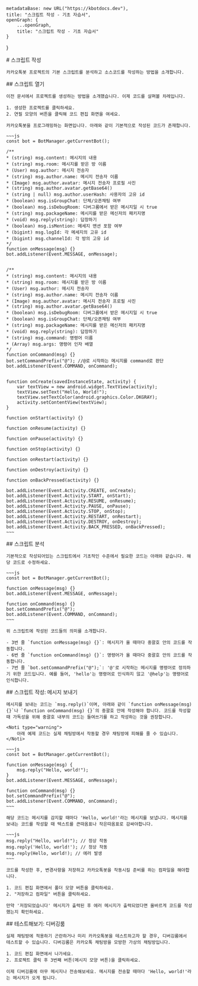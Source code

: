 
    metadataBase: new URL("https://kbotdocs.dev"),
    title: "스크립트 작성 - 기초 자습서",
    openGraph: {
        ...openGraph,
        title: "스크립트 작성 - 기초 자습서"
    }
}

<Section>
    # 스크립트 작성

    카카오톡봇 프로젝트의 기본 스크립트를 분석하고 소스코드를 작성하는 방법을 소개합니다.
</Section>
<Section>
    ## 스크립트 열기

    이전 문서에서 프로젝트를 생성하는 방법을 소개했습니다. 이제 코드를 살펴볼 차레입니다.

    1. 생성한 프로젝트를 클릭하세요.
    2. 연필 모양의 버튼을 클릭해 코드 편집 화면을 여세요.

    카카오톡봇을 프로그래밍하는 화면입니다. 아래와 같이 기본적으로 작성된 코드가 존재합니다.

    ~~~js
    const bot = BotManager.getCurrentBot();

    /**
    * (string) msg.content: 메시지의 내용
    * (string) msg.room: 메시지를 받은 방 이름
    * (User) msg.author: 메시지 전송자
    * (string) msg.author.name: 메시지 전송자 이름
    * (Image) msg.author.avatar: 메시지 전송자 프로필 사진
    * (string) msg.author.avatar.getBase64()
    * (string | null) msg.author.userHash: 사용자의 고유 id
    * (boolean) msg.isGroupChat: 단체/오픈채팅 여부
    * (boolean) msg.isDebugRoom: 디버그룸에서 받은 메시지일 시 true
    * (string) msg.packageName: 메시지를 받은 메신저의 패키지명
    * (void) msg.reply(string): 답장하기
    * (boolean) msg.isMention: 메세지 맨션 포함 여부
    * (bigint) msg.logId: 각 메세지의 고유 id
    * (bigint) msg.channelId: 각 방의 고유 id
    */
    function onMessage(msg) {}
    bot.addListener(Event.MESSAGE, onMessage);


    /**
    * (string) msg.content: 메시지의 내용
    * (string) msg.room: 메시지를 받은 방 이름
    * (User) msg.author: 메시지 전송자
    * (string) msg.author.name: 메시지 전송자 이름
    * (Image) msg.author.avatar: 메시지 전송자 프로필 사진
    * (string) msg.author.avatar.getBase64()
    * (boolean) msg.isDebugRoom: 디버그룸에서 받은 메시지일 시 true
    * (boolean) msg.isGroupChat: 단체/오픈채팅 여부
    * (string) msg.packageName: 메시지를 받은 메신저의 패키지명
    * (void) msg.reply(string): 답장하기
    * (string) msg.command: 명령어 이름
    * (Array) msg.args: 명령어 인자 배열
    */
    function onCommand(msg) {}
    bot.setCommandPrefix("@"); //@로 시작하는 메시지를 command로 판단
    bot.addListener(Event.COMMAND, onCommand);


    function onCreate(savedInstanceState, activity) {
        var textView = new android.widget.TextView(activity);
        textView.setText("Hello, World!");
        textView.setTextColor(android.graphics.Color.DKGRAY);
        activity.setContentView(textView);
    }

    function onStart(activity) {}

    function onResume(activity) {}

    function onPause(activity) {}

    function onStop(activity) {}

    function onRestart(activity) {}

    function onDestroy(activity) {}

    function onBackPressed(activity) {}

    bot.addListener(Event.Activity.CREATE, onCreate);
    bot.addListener(Event.Activity.START, onStart);
    bot.addListener(Event.Activity.RESUME, onResume);
    bot.addListener(Event.Activity.PAUSE, onPause);
    bot.addListener(Event.Activity.STOP, onStop);
    bot.addListener(Event.Activity.RESTART, onRestart);
    bot.addListener(Event.Activity.DESTROY, onDestroy);
    bot.addListener(Event.Activity.BACK_PRESSED, onBackPressed);
    ~~~
</Section>
<Section>
    ## 스크립트 분석

    기본적으로 작성되어있는 스크립트에서 기초적인 수준에서 필요한 코드는 아래와 같습니다. 해당 코드로 수정하세요.

    ~~~js
    const bot = BotManager.getCurrentBot();

    function onMessage(msg) {}
    bot.addListener(Event.MESSAGE, onMessage);

    function onCommand(msg) {}
    bot.setCommandPrefix("@");
    bot.addListener(Event.COMMAND, onCommand);
    ~~~

    위 스크립트에 작성된 코드들의 의미를 소개합니다.

    - 3번 줄 `function onMessage(msg) {}`: 메시지가 올 때마다 중괄호 안의 코드를 작동합니다.
    - 6번 줄 `function onCommand(msg) {}`: 명령어가 올 때마다 중괄호 안의 코드를 작동합니다.
    - 7번 줄 `bot.setCommandPrefix("@");`: '@'로 시작하는 메시지를 명령어로 정의하기 위한 코드입니다. 예를 들어, 'hello'는 명령어로 인식하지 않고 '@help'는 명령어로 인식합니다.
</Section>
<Section>
    ## 스크립트 작성: 메시지 보내기

    메시지를 보내는 코드는 `msg.reply()`이며, 아래와 같이 `function onMessage(msg) {}`나 `function onCommand(msg) {}`의 중괄호 안에 작성해야 합니다. 코드를 작성할 때 가독성을 위해 중괄호 내부의 코드는 들여쓰기를 하고 작성하는 것을 권장합니다.

    <Noti type="warning">
        아래 예제 코드는 실제 채팅방에서 작동할 경우 채팅방에 피해를 줄 수 있습니다.
    </Noti>

    ~~~js
    const bot = BotManager.getCurrentBot();

    function onMessage(msg) {
        msg.reply("Hello, world!");
    }
    bot.addListener(Event.MESSAGE, onMessage);

    function onCommand(msg) {}
    bot.setCommandPrefix("@");
    bot.addListener(Event.COMMAND, onCommand);
    ~~~

    해당 코드는 메시지를 감지할 때마다 'Hello, world!'라는 메시지를 보냅니다. 메시지를 보내는 코드를 작성할 때 텍스트를 큰따옴표나 작은따옴표로 감싸야합니다.

    ~~~js
    msg.reply("Hello, world!"); // 정상 작동
    msg.reply('Hello, world!'); // 정상 작동
    msg.reply(Hello, world!); // 에러 발생
    ~~~

    코드를 작성한 후, 변경사항을 저장하고 카카오톡봇을 작동시킬 준비를 하는 컴파일을 해야합니다.

    1. 코드 편집 화면에서 폴더 모양 버튼을 클릭하세요.
    2. "저장하고 컴파일" 버튼을 클릭하세요.

    만약 '저장되었습니다' 메시지가 출력된 후 에러 메시지가 출력되었다면 올바르게 코드를 작성했는지 확인하세요.
</Section>
<Section>
    ## 테스트해보기: 디버깅룸

    실제 채팅방에 적용하기 곤란하거나 미리 카카오톡봇을 테스트하고자 할 경우, 디버깅룸에서 테스트할 수 있습니다. 디버깅룸은 카카오톡 채팅방을 모방한 가상의 채팅방입니다.

    1. 코드 편집 화면에서 나가세요.
    2. 프로젝트 클릭 후 3번째 버튼(메시지 모양 버튼)을 클릭하세요.

    이제 디버깅룸에 아무 메시지나 전송해보세요. 메시지를 전송할 때마다 'Hello, world!'라는 메시지가 오게 됩니다.
</Section>
<Section>
    <MileStone previous={Docs["learn"].docs[0].children[1]} next={Docs["learn"].docs[0].children[3]} />
</Section>